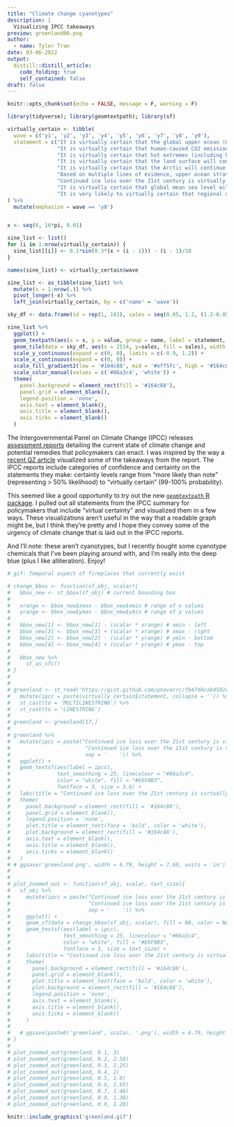 ```yaml
---
title: "Climate change cyanotypes"
description: |
  Visualizing IPCC takeaways
preview: greenland00.png
author:
  - name: Tyler Tran
date: 03-06-2022
output:
  distill::distill_article:
    code_folding: true
    self_contained: false
draft: false
---
```



```r
knitr::opts_chunk$set(echo = FALSE, message = F, warning = F)
```



```r
library(tidyverse); library(geomtextpath); library(sf)

virtually_certain <- tibble(
  wave = c('y1', 'y2', 'y3', 'y4', 'y5', 'y6', 'y7', 'y8', 'y9'),
  statement = c("It is virtually certain that the global upper ocean (0–700 m) has warmed since the 1970s and extremely likely that human influence is the main driver.",
                "It is virtually certain that human-caused CO2 emissions are the main driver of current global acidification of the surface open ocean.",
                "It is virtually certain that hot extremes (including heatwaves) have become more frequent and more intense across most land regions since the 1950s, while cold extremes (including cold waves) have become less frequent and less severe, with high confidence that human-induced climate change is the main driver of these changes.",
                "It is virtually certain that the land surface will continue to warm more than the ocean surface (likely 1.4 to 1.7 times more).",
                "It is virtually certain that the Arctic will continue to warm more than global surface temperature, with high confidence above two times the rate of global warming.",
                "Based on multiple lines of evidence, upper ocean stratification (virtually certain), ocean acidification (virtually certain) and ocean deoxygenation (high confidence) will continue to increase in the 21st century, at rates dependent on future emissions.",
                "Continued ice loss over the 21st century is virtually certain for the Greenland Ice Sheet and likely for the Antarctic Ice Sheet.",
                "It is virtually certain that global mean sea level will continue to rise over the 21st century.",
                "It is very likely to virtually certain that regional mean relative sea level rise will continue throughout the 21st century, except in a few regions with substantial geologic land uplift rates.")
) %>%
  mutate(emphasize = wave == 'y8')


x <- seq(0, 16*pi, 0.01)

sine_list <- list()
for (i in 1:nrow(virtually_certain)) {
  sine_list[[i]] <- 0.1*sin(0.3*(x + (i - 1))) - (i - 1)/10
}

names(sine_list) <- virtually_certain$wave

sine_list <- as_tibble(sine_list) %>%
  mutate(x = 1:nrow(.)) %>%
  pivot_longer(-x) %>%
  left_join(virtually_certain, by = c('name' = 'wave'))

sky_df <- data.frame(id = rep(1, 101), sales = seq(0.05, 1.2, (1.2-0.05)/100))

sine_list %>%
  ggplot() +
  geom_textpath(aes(x = x, y = value, group = name, label = statement, color = emphasize), text_only = TRUE, size = 4) +
  geom_tile(data = sky_df, aes(x = 2514, y=sales, fill = sales), width = 5027) +
  scale_y_continuous(expand = c(0, 0), limits = c(-0.9, 1.2)) +
  scale_x_continuous(expand = c(0, 0)) +
  scale_fill_gradient2(low = '#164c88', mid = '#eff5fc', high = '#164c88', midpoint = -0.5) +
  scale_color_manual(values = c('#86a3c4', 'white')) +
  theme(
    panel.background = element_rect(fill = '#164c88'),
    panel.grid = element_blank(),
    legend.position = 'none',
    axis.text = element_blank(),
    axis.title = element_blank(),
    axis.ticks = element_blank()
  )

```




The Intergovernmental Panel on Climate Change (IPCC) releases [assessment reports](https://www.ipcc.ch/report/ar6/wg1/) detailing the current state of climate change and potential remedies that policymakers can enact. I was inspired by the way a [recent QZ article](https://qz.com/2043894/what-does-the-ipcc-say-about-climate-change/) visualized some of the takeaways from the report. The IPCC reports include categories of confidence and certainty on the statements they make: certainty levels range from "more likely than note" (representing > 50% likelihood) to "virtually certain" (99-100% probability).  

This seemed like a good opportunity to try out the new [`geomtextpath` R package](https://github.com/AllanCameron/geomtextpath). I pulled out all statements from the IPCC summary for policymakers that include "virtual certainty" and visualized them in a few ways. These visualizations aren't useful in the way that a readable graph might be, but I think they're pretty and I hope they convey some of the urgency of climate change that is laid out in the IPCC reports.

And I'll note: these aren't cyanotypes, but I recently bought some cyanotype chemicals that I've been playing around with, and I'm really into the deep blue (plus I like alliteration). Enjoy!



```r
# gif: Temporal aspect of fireplaces that currently exist

# change_bbox <- function(sf_obj, scalar){
#   bbox_new <- st_bbox(sf_obj) # current bounding box
#   
#   xrange <- bbox_new$xmax - bbox_new$xmin # range of x values
#   yrange <- bbox_new$ymax - bbox_new$ymin # range of y values
#   
#   bbox_new[1] <- bbox_new[1] - (scalar * xrange) # xmin - left
#   bbox_new[3] <- bbox_new[3] + (scalar * xrange) # xmax - right
#   bbox_new[2] <- bbox_new[2] - (scalar * yrange) # ymin - bottom
#   bbox_new[4] <- bbox_new[4] + (scalar * yrange) # ymax - top
#   
#   bbox_new %>%
#     st_as_sfc()
# }
# 
# 
# greenland <- st_read('https://gist.github.com/pnavarrc/fb47d4cab4592e390323#file-greenland-geojson') %>%
#   mutate(ipcc = paste(virtually_certain$statement, collapse = '')) %>%
#   st_cast(to = 'MULTILINESTRING') %>%
#   st_cast(to = 'LINESTRING')
# 
# greenland <- greenland[17,]
# 
# greenland %>%
#   mutate(ipcc = paste("Continued ice loss over the 21st century is virtually certain for the Greenland Ice Sheet and likely for the Antarctic Ice Sheet.",
#                        "Continued ice loss over the 21st century is virtually certain for the Greenland Ice Sheet and likely for the Antarctic Ice Sheet.",
#                        sep = '    ')) %>%
#   ggplot() +
#   geom_textsf(aes(label = ipcc),
#               text_smoothing = 25, linecolour = "#86a3c4",
#               color = "white", fill = "#E6F0B3",
#               fontface = 3, size = 3.6) +
#   labs(title = "Continued ice loss over the 21st century is virtually\ncertain for the Greenland Ice Sheet and likely for the\nAntarctic Ice Sheet") +
#   theme(
#     panel.background = element_rect(fill = '#164c88'),
#     panel.grid = element_blank(),
#     legend.position = 'none',
#     plot.title = element_text(face = 'bold', color = 'white'),
#     plot.background = element_rect(fill = '#164c88'),
#     axis.text = element_blank(),
#     axis.title = element_blank(),
#     axis.ticks = element_blank()
#   )
# # ggsave('greenland.png', width = 6.79, height = 7.69, units = 'in')
# 
# 
# plot_zoomed_out <- function(sf_obj, scalar, text_size){
#   sf_obj %>%
#     mutate(ipcc = paste("Continued ice loss over the 21st century is virtually certain for the Greenland Ice Sheet and likely for the Antarctic Ice Sheet.",
#                         "Continued ice loss over the 21st century is virtually certain for the Greenland Ice Sheet and likely for the Antarctic Ice Sheet.",
#                         sep = '    ')) %>%
#     ggplot() +
#     geom_sf(data = change_bbox(sf_obj, scalar), fill = NA, color = NA) +
#     geom_textsf(aes(label = ipcc),
#                 text_smoothing = 25, linecolour = "#86a3c4",
#                 color = "white", fill = "#E6F0B3",
#                 fontface = 3, size = text_size) +
#     labs(title = "Continued ice loss over the 21st century is virtually\ncertain for the Greenland Ice Sheet and likely for the\nAntarctic Ice Sheet") +
#     theme(
#       panel.background = element_rect(fill = '#164c88'),
#       panel.grid = element_blank(),
#       plot.title = element_text(face = 'bold', color = 'white'),
#       plot.background = element_rect(fill = '#164c88'),
#       legend.position = 'none',
#       axis.text = element_blank(),
#       axis.title = element_blank(),
#       axis.ticks = element_blank()
#     )
#   
#   # ggsave(paste0('greenland', scalar, '.png'), width = 6.79, height = 7.69, units = 'in')
# }
# 
# plot_zoomed_out(greenland, 0.1, 3)
# plot_zoomed_out(greenland, 0.2, 2.58)
# plot_zoomed_out(greenland, 0.3, 2.25)
# plot_zoomed_out(greenland, 0.4, 2)
# plot_zoomed_out(greenland, 0.5, 1.8)
# plot_zoomed_out(greenland, 0.6, 1.65)
# plot_zoomed_out(greenland, 0.7, 1.48)
# plot_zoomed_out(greenland, 0.8, 1.38)
# plot_zoomed_out(greenland, 0.9, 1.28)

knitr::include_graphics('greenland.gif')
```